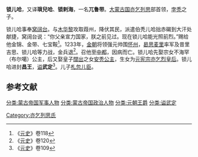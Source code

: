 '''锁儿哈'''，又译'''瑣兒哈'''、'''锁剌海'''，一名'''兀鲁带'''。[[大蒙古国|大蒙古国]][[亦乞列思|亦乞列思]]部首领，[[孛秃|孛秃]]之子。

锁儿哈事奉[[窝阔台|窝阔台]]。与[[木华黎|木华黎]]攻取葭州，降伏其民，派遣伯秃儿哈拙赤碣到大汗处献捷，窝阔台说：“你父亲宣力国家，朕之前见过。现在锁儿哈能光照前烈。”赐给他金锦、金带、七宝鞍<ref>《[[元史|元史]]》卷118</ref>。1233年，[[金朝|金朝]]将领强元帅围[[怀州|怀州]]，[[曷思麦里|曷思麦里]]率军及昔里吉思、锁儿哈等力战，金兵退<ref>《[[元史|元史]]》卷120</ref>。召他至[[中都|中都]]，因病而亡。锁儿哈先娶宗女不海罕（布尔噶）公主，后又娶皇子[[闊出|闊出]]之女[[安秃公主|安秃公主]]，生女为[[元宪宗|元宪宗]][[亦乞烈皇后|亦乞烈皇后]]。锁儿哈进封'''昌王'''，[[谥|谥]]'''武定'''<ref>《[[元史|元史]]》卷109</ref>。儿子[[札忽儿臣|札忽儿臣]]。

==参考文献==
{{reflist}}

{{DEFAULTSORT:S}}
[[分类:蒙古帝国军事人物|分类:蒙古帝国军事人物]]
[[分类:蒙古帝国政治人物|分类:蒙古帝国政治人物]]
[[分类:元朝王爵|分类:元朝王爵]]
[[分类:谥武定|分类:谥武定]]
[[Category:亦乞列思氏|Category:亦乞列思氏]]